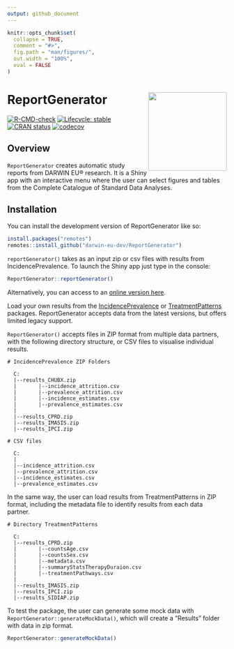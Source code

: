 ```yaml
---
output: github_document
---
```


<!-- README.md is generated from README.Rmd. Please edit that file -->

```r
knitr::opts_chunk$set(
  collapse = TRUE,
  comment = "#>",
  fig.path = "man/figures/",
  out.width = "100%",
  eval = FALSE
)
```
# ReportGenerator <img src="man/figures/logo.png" align="right" height="180" />

<!-- badges: start -->
[![R-CMD-check](https://github.com/darwin-eu-dev/ReportGenerator/actions/workflows/R-CMD-check.yaml/badge.svg)](https://github.com/darwin-eu-dev/ReportGenerator/actions/workflows/R-CMD-check.yaml)
[![Lifecycle: stable](https://img.shields.io/badge/lifecycle-experimental-orange.svg)](https://lifecycle.r-lib.org/articles/stages.html#experimental)
[![CRAN status](https://www.r-pkg.org/badges/version/ReportGenerator)](https://CRAN.R-project.org/package=ReportGenerator)
[![codecov](https://codecov.io/gh/darwin-eu-dev/ReportGenerator/graph/badge.svg?token=JPB6L2JMAN)](https://codecov.io/gh/darwin-eu-dev/ReportGenerator)
<!-- badges: end -->

## Overview

`ReportGenerator` creates automatic study reports from DARWIN EU® research. It is a Shiny app with an interactive menu where the user can select figures and tables from the Complete Catalogue of Standard Data Analyses.

## Installation

You can install the development version of ReportGenerator like so:

```r
install.packages("remotes")
remotes::install_github("darwin-eu-dev/ReportGenerator")
```

`reportGenerator()` takes as an input zip or csv files with results from IncidencePrevalence. To launch the Shiny app just type in the console:

```r
ReportGenerator::reportGenerator()
```

Alternatively, you can access to an [online version here](https://data-dev.darwin-eu.org/content/46c367cd-6e29-4382-9d7d-aff8caaa582a/).

Load your own results from the [IncidencePrevalence](https://darwin-eu.github.io/IncidencePrevalence/) or [TreatmentPatterns](https://darwin-eu-dev.github.io/TreatmentPatterns/) packages. ReportGenerator accepts data from the latest versions, but offers limited legacy support. 

`ReportGenerator()` accepts files in ZIP format from multiple data partners, with the following directory structure, or CSV files to visualise individual results. 

``` 
# IncidencePrevalence ZIP Folders

  C:
  |--results_CHUBX.zip
  |       |--incidence_attrition.csv
  |       |--prevalence_attrition.csv
  |       |--incidence_estimates.csv
  |       |--prevalence_estimates.csv
  |
  |--results_CPRD.zip
  |--results_IMASIS.zip
  |--results_IPCI.zip

# CSV files

  C:
  |
  |--incidence_attrition.csv
  |--prevalence_attrition.csv
  |--incidence_estimates.csv
  |--prevalence_estimates.csv

```

In the same way, the user can load results from TreatmentPatterns in ZIP format, including the metadata file to identify results from each data partner. 

```
# Directory TreatmentPatterns

  C:
  |--results_CPRD.zip
  |       |--countsAge.csv
  |       |--countsSex.csv
  |       |--metadata.csv
  |       |--summaryStatsTherapyDuraion.csv
  |       |--treatmentPathways.csv
  |
  |--results_IMASIS.zip
  |--results_IPCI.zip
  |--results_SIDIAP.zip

```

To test the package, the user can generate some mock data with `ReportGenerator::generateMockData()`, which will create a "Results" folder with data in zip format. 

```r
ReportGenerator::generateMockData()
```
